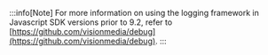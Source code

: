 :::info[Note]
For more information on using the logging framework in Javascript SDK versions prior to 9.2, refer to [https://github.com/visionmedia/debug](https://github.com/visionmedia/debug).
:::